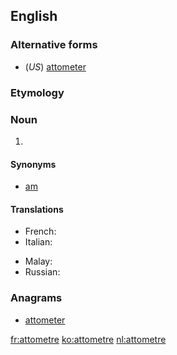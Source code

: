==English==

===Alternative forms===
* (''US'') [[attometer]]

===Etymology===
{{prefix|atto|metre}}

===Noun===
{{en-noun}}

# {{SI-unit|atto|metre|length}}

====Synonyms====
* [[am]]

====Translations====
{{trans-top|10<sup>-18</sup> metres}}
* French: {{t+|fr|attomètre|m}}
* Italian: {{t|it|attometro|m}}
{{trans-mid}}
* Malay: {{t|ms|atometer}}
* Russian: {{t+|ru|аттометр|m|tr=attómetr}}
{{trans-bottom}}

===Anagrams===
* [[attometer#English|attometer]]

[[fr:attometre]]
[[ko:attometre]]
[[nl:attometre]]